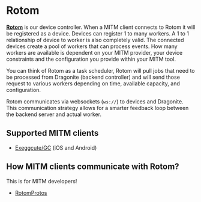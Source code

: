# Rotom

[**Rotom**](https://github.com/UnownHash/Rotom/) is our device controller. When a MITM client connects to Rotom it will be registered as a device. Devices can register 1 to many workers. A 1 to 1 relationship of device to worker is also completely valid. The connected devices create a pool of workers that can process events. How many workers are available is dependent on your MITM provider, your device constraints and the configuration you provide within your MITM tool.

You can think of Rotom as a task scheduler, Rotom will pull jobs that need to be processed from Dragonite (backend controller) and will send those request to various workers depending on time, available capacity, and configuration.

Rotom communicates via websockets (`ws://`) to devices and Dragonite. This communication strategy allows for a smarter feedback loop between the backend server and actual worker.

## Supported MITM clients

-   [Exeggcute/GC](https://jorgschulze73.github.io/gc-docs/) (iOS and Android)

## How MITM clients communicate with Rotom?

This is for MITM developers!

-   [RotomProtos](https://github.com/UnownHash/RotomProtos)
